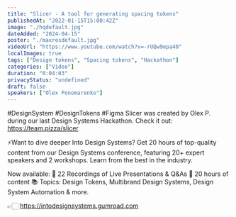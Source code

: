 ```yaml
---
title: "Slicer - A tool for generating spacing tokens"
publishedAt: "2022-01-15T15:00:42Z"
image: "./hqdefault.jpg"
dateAdded: "2024-04-15"
poster: "./maxresdefault.jpg"
videoUrl: "https://www.youtube.com/watch?v=-rUQw9epa40"
localImages: true
tags: ["Design tokens", "Spacing tokens", "Hackathon"]
categories: ["Video"]
duration: "0:04:03"
privacyStatus: "undefined"
draft: false
speakers: ["Olex Ponomarenko"]
---
```

#DesignSystem #DesignTokens #Figma
Slicer was created by Olex P. during our last Design Systems Hackathon. Check it out: https://team.pizza/slicer

⚡️Want to dive deeper Into Design Systems?
Get 20 hours of top-quality content from our Design Systems conference, featuring 20+ expert speakers and 2 workshops. Learn from the best in the industry.

Now available: 
📼 22 Recordings of Live Presentations & Q&As 
🎨 20 hours of content
📚 Topics: Design Tokens, Multibrand Design Systems, Design System Automation & more.

👉🏻 https://intodesignsystems.gumroad.com
